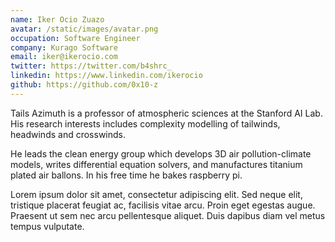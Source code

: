```yaml
---
name: Iker Ocio Zuazo
avatar: /static/images/avatar.png
occupation: Software Engineer
company: Kurago Software
email: iker@ikerocio.com
twitter: https://twitter.com/b4shrc_
linkedin: https://www.linkedin.com/ikerocio
github: https://github.com/0x10-z
---
```


Tails Azimuth is a professor of atmospheric sciences at the Stanford AI Lab. His research interests includes complexity modelling of tailwinds, headwinds and crosswinds.

He leads the clean energy group which develops 3D air pollution-climate models, writes differential equation solvers, and manufactures titanium plated air ballons. In his free time he bakes raspberry pi.

Lorem ipsum dolor sit amet, consectetur adipiscing elit. Sed neque elit, tristique placerat feugiat ac, facilisis vitae arcu. Proin eget egestas augue. Praesent ut sem nec arcu pellentesque aliquet. Duis dapibus diam vel metus tempus vulputate.

